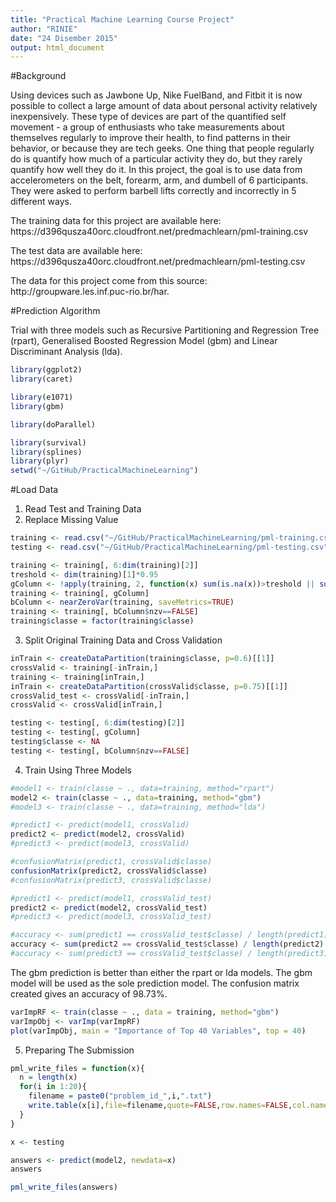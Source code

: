 ```yaml
---
title: "Practical Machine Learning Course Project"
author: "RINIE"
date: "24 Disember 2015"
output: html_document
---
```


#Background

Using devices such as Jawbone Up, Nike FuelBand, and Fitbit it is now possible to collect a large amount of data about personal activity relatively inexpensively. These type of devices are part of the quantified self movement - a group of enthusiasts who take measurements about themselves regularly to improve their health, to find patterns in their behavior, or because they are tech geeks. One thing that people regularly do is quantify how much of a particular activity they do, but they rarely quantify how well they do it. In this project, the goal is to use data from accelerometers on the belt, forearm, arm, and dumbell of 6 participants. They were asked to perform barbell lifts correctly and incorrectly in 5 different ways. 

The training data for this project are available here: 
https://d396qusza40orc.cloudfront.net/predmachlearn/pml-training.csv

The test data are available here: 
https://d396qusza40orc.cloudfront.net/predmachlearn/pml-testing.csv

The data for this project come from this source: http://groupware.les.inf.puc-rio.br/har.

#Prediction Algorithm

Trial with three models such as Recursive Partitioning and Regression Tree (rpart), Generalised Boosted Regression Model (gbm) and Linear Discriminant Analysis (lda).

```r
library(ggplot2)
library(caret)
```

```r
library(e1071)
library(gbm)
```

```r
library(doParallel)
```

```r
library(survival)
library(splines)
library(plyr)
setwd("~/GitHub/PracticalMachineLearning")
```

#Load Data

1. Read Test and Training Data
2. Replace Missing Value

```r
training <- read.csv("~/GitHub/PracticalMachineLearning/pml-training.csv", na.strings=c("#DIV/0!"), row.names = 1)
testing <- read.csv("~/GitHub/PracticalMachineLearning/pml-testing.csv", na.strings=c("#DIV/0!"), row.names = 1)
```

```r
training <- training[, 6:dim(training)[2]]
treshold <- dim(training)[1]*0.95
gColumn <- !apply(training, 2, function(x) sum(is.na(x))>treshold || sum(x=="")>treshold)
training <- training[, gColumn]
bColumn <- nearZeroVar(training, saveMetrics=TRUE)
training <- training[, bColumn$nzv==FALSE]
training$classe = factor(training$classe)
```

3. Split Original Training Data and Cross Validation

```r
inTrain <- createDataPartition(training$classe, p=0.6)[[1]]
crossValid <- training[-inTrain,]
training <- training[inTrain,]
inTrain <- createDataPartition(crossValid$classe, p=0.75)[[1]]
crossValid_test <- crossValid[-inTrain,]
crossValid <- crossValid[inTrain,]

testing <- testing[, 6:dim(testing)[2]]
testing <- testing[, gColumn]
testing$classe <- NA
testing <- testing[, bColumn$nzv==FALSE]
```

4. Train Using Three Models

```r
#model1 <- train(classe ~ ., data=training, method="rpart")
model2 <- train(classe ~ ., data=training, method="gbm")
#model3 <- train(classe ~ ., data=training, method="lda")

#predict1 <- predict(model1, crossValid)
predict2 <- predict(model2, crossValid)
#predict3 <- predict(model3, crossValid)
```

```r
#confusionMatrix(predict1, crossValid$classe)
confusionMatrix(predict2, crossValid$classe)
#confusionMatrix(predict3, crossValid$classe)
```

```r
#predict1 <- predict(model1, crossValid_test)
predict2 <- predict(model2, crossValid_test)
#predict3 <- predict(model3, crossValid_test)
```

```r
#accuracy <- sum(predict1 == crossValid_test$classe) / length(predict1)
accuracy <- sum(predict2 == crossValid_test$classe) / length(predict2)
#accuracy <- sum(predict3 == crossValid_test$classe) / length(predict3)
```

The gbm prediction is better than either the rpart or lda models. The gbm model will be used as the sole prediction model. The confusion matrix created gives an accuracy of 98.73%.

```r
varImpRF <- train(classe ~ ., data = training, method="gbm")
varImpObj <- varImp(varImpRF)
plot(varImpObj, main = "Importance of Top 40 Variables", top = 40)
```

5. Preparing The Submission

```r
pml_write_files = function(x){
  n = length(x)
  for(i in 1:20){
    filename = paste0("problem_id_",i,".txt")
    write.table(x[i],file=filename,quote=FALSE,row.names=FALSE,col.names=FALSE)
  }
}

x <- testing

answers <- predict(model2, newdata=x)
answers
```

```r
pml_write_files(answers)
```